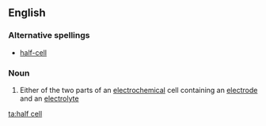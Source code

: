 ==English==

===Alternative spellings===
*[[half-cell]]

===Noun===
{{wikipedia}}
{{en-noun|sg=[[half]] [[cell]]}}

#{{physics|chemistry}} Either of the two parts of an [[electrochemical]] cell containing an [[electrode]] and an [[electrolyte]]

[[ta:half cell]]